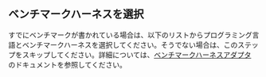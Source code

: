 
## ベンチマークハーネスを選択

すでにベンチマークが書かれている場合は、以下のリストからプログラミング言語とベンチマークハーネスを選択してください。そうでない場合は、このステップをスキップしてください。詳細については、[ベンチマークハーネスアダプタ][benchmark harness adapters] のドキュメントを参照してください。

<SelectedAdapter />

<BenchmarkHarness />

[benchmark harness adapters]: /ja/docs/explanation/adapters/
